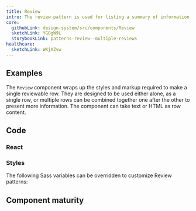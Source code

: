 ```yaml
---
title: Review
intro: The review pattern is used for listing a summary of information entered by a user. Its content includes a heading, value, and edit link.
core:
  githubLink: design-system/src/components/Review
  sketchLink: YGOgW9L
  storybookLink: patterns-review--multiple-reviews
healthcare:
  sketchLink: WKjAZvw
---
```


## Examples

The `Review` component wraps up the styles and markup required to make a single reviewable row. They are designed to be used either alone, as a single row, or multiple rows can be combined together one after the other to present more information. The component can take text or HTML as row content.

<StorybookExample
  componentName="step-list"
  storyId="patterns-review--multiple-reviews"
/>

## Code

### React

<PropTable componentName="Review" />

### Styles

The following Sass variables can be overridden to customize Review patterns:

<ComponentThemeOptions
  componentname="review"
/>

## Component maturity

<MaturityChecklist
  a11yStandards={true}
  color={true}
  forcedColors={true}
  screenReaders={true}
  keyboardNavigable={true}
  storybook={true}
  responsive={true}
  spanish={true}
  completeUiKit={false}
  responsiveUiKit={false}
  tokensInCode={true}
  tokensInSketch={true}
/>